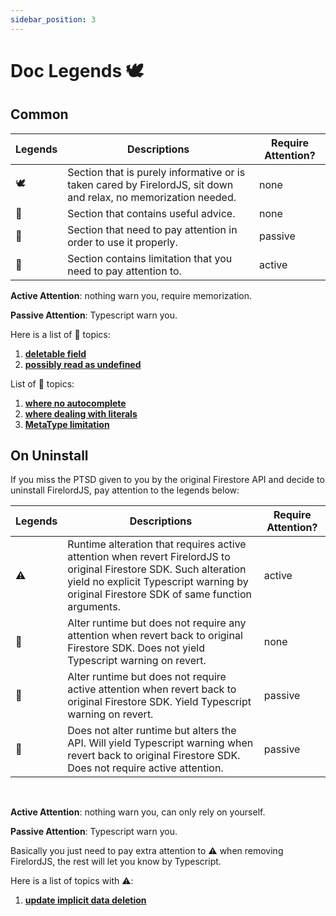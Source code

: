 ```yaml
---
sidebar_position: 3
---
```


# Doc Legends 🕊️

## Common

| Legends | Descriptions                                                                                                    | Require Attention? |
| ------- | --------------------------------------------------------------------------------------------------------------- | ------------------ |
| 🕊️      | Section that is purely informative or is taken cared by FirelordJS, sit down and relax, no memorization needed. | none               |
| 🦤      | Section that contains useful advice.                                                                            | none               |
| 🦜      | Section that need to pay attention in order to use it properly.                                                 | passive            |
| 🐧      | Section contains limitation that you need to pay attention to.                                                  | active             |

**Active Attention**: nothing warn you, require memorization.

**Passive Attention**: Typescript warn you.

Here is a list of 🦜 topics:

1. **[deletable field](./highlights/delete_field.mdx#deletable-field-)**
2. **[possibly read as undefined](./highlights/possibly_undefined.md#possibly-read-as-undefined-)**

List of 🐧 topics:

1. **[where no autocomplete](./highlights/where.mdx#no-autocomplete-for-value-)**
2. **[where dealing with literals](./highlights/where.mdx#dealing-with-literal-types-)**
3. **[MetaType limitation](./highlights/metatype#limitation-)**

## On Uninstall

If you miss the PTSD given to you by the original Firestore API and decide to uninstall FirelordJS, pay attention to the legends below:

| Legends | Descriptions                                                                                                                                                                                                   | Require Attention? |
| ------- | -------------------------------------------------------------------------------------------------------------------------------------------------------------------------------------------------------------- | ------------------ |
| ⚠️      | Runtime alteration that requires active attention when revert FirelordJS to original Firestore SDK. Such alteration yield no explicit Typescript warning by original Firestore SDK of same function arguments. | active             |
| 🥭      | Alter runtime but does not require any attention when revert back to original Firestore SDK. Does not yield Typescript warning on revert.                                                                      | none               |
| 🍋      | Alter runtime but does not require active attention when revert back to original Firestore SDK. Yield Typescript warning on revert.                                                                            | passive            |
| 🍐      | Does not alter runtime but alters the API. Will yield Typescript warning when revert back to original Firestore SDK. Does not require active attention.                                                        | passive            |

<br />

**Active Attention**: nothing warn you, can only rely on yourself.

**Passive Attention**: Typescript warn you.

Basically you just need to pay extra attention to ⚠️ when removing FirelordJS, the rest will let you know by Typescript.

Here is a list of topics with ⚠️:

1. **[update implicit data deletion](./highlights/update#circumvent-implicit-data-deletion-%EF%B8%8F)**
